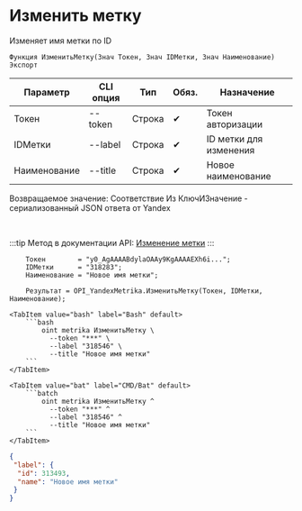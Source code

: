 ﻿---
sidebar_position: 2
description: Изменить метку и другие функции для работы с Yandex Metrika в Открытом пакете интеграций - бесплатной open-source библиотеке интеграций для 1С:Предприятие 8, OneScript и CLI
keywords: [1C, 1С, 1С:Предприятие, 1С:Предприятие 8.3, API, Интеграция, Сервисы, Обмен, OneScript, CLI, Yandex Metrika]
---


# Изменить метку
 Изменяет имя метки по ID



`Функция ИзменитьМетку(Знач Токен, Знач IDМетки, Знач Наименование) Экспорт`

  | Параметр | CLI опция | Тип | Обяз. | Назначение |
  |-|-|-|-|-|
  | Токен | --token | Строка | &#x2714; | Токен авторизации |
  | IDМетки | --label | Строка | &#x2714; | ID метки для изменения |
  | Наименование | --title | Строка | &#x2714; | Новое наименование |

  
  Возвращаемое значение:   Соответствие Из КлючИЗначение - сериализованный JSON ответа от Yandex

<br/>

:::tip
Метод в документации API: [Изменение метки](https://yandex.ru/dev/metrika/ru/management/openapi/label/updateLabel)
:::
<br/>



```bsl title="Пример использования для 1С:Предприятие/OneScript"
    Токен        = "y0_AgAAAABdylaOAAy9KgAAAAEXh6i...";
    IDМетки      = "318283";
    Наименование = "Новое имя метки";

    Результат = OPI_YandexMetrika.ИзменитьМетку(Токен, IDМетки, Наименование);
```
    

 <Tabs>
  
    <TabItem value="bash" label="Bash" default>
        ```bash
            oint metrika ИзменитьМетку \
              --token "***" \
              --label "318546" \
              --title "Новое имя метки"
        ```
    </TabItem>
  
    <TabItem value="bat" label="CMD/Bat" default>
        ```batch
            oint metrika ИзменитьМетку ^
              --token "***" ^
              --label "318546" ^
              --title "Новое имя метки"
        ```
    </TabItem>
</Tabs>


```json title="Результат"
{
 "label": {
  "id": 313493,
  "name": "Новое имя метки"
 }
}
```
